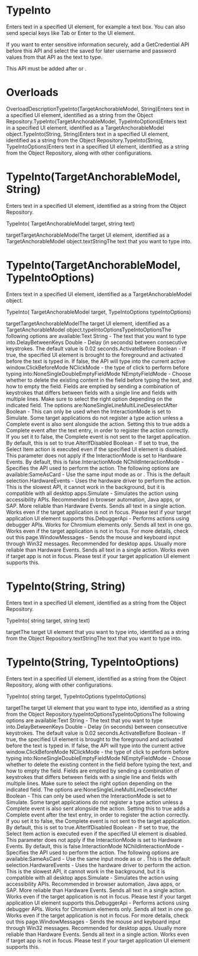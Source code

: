 ﻿# TypeInto

Enters text in a specified UI element, for example a text box. You can also send special
            keys like Tab or Enter to the UI element.

If you want to enter sensitive information securely, add a GetCredential API before this API and select
            the saved for later username and password values from that API as the text to type.

This API must be added after  or .

# 



# Overloads

OverloadDescriptionTypeInto(TargetAnchorableModel, String)Enters text in a specified UI element, identified as a string
                                from the Object Repository.TypeInto(TargetAnchorableModel,
                                TypeIntoOptions)Enters text in a specified UI element, identified as a
                                    TargetAnchorableModel object.TypeInto(String, String)Enters text in a specified UI element, identified as a string
                                from the Object Repository.TypeInto(String, TypeIntoOptions)Enters text in a specified UI element, identified as a string
                                from the Object Repository, along with other configurations.

# TypeInto(TargetAnchorableModel, String)

Enters text in a specified UI element, identified as a string from the Object
                Repository.

TypeInto(
    TargetAnchorableModel target,
    string text)

targetTargetAnchorableModelThe target UI element, identified as a
                            TargetAnchorableModel object.textStringThe text that you want to type into.

# TypeInto(TargetAnchorableModel, TypeIntoOptions)

Enters text in a specified UI element, identified as a
                    TargetAnchorableModel object.

TypeInto(
    TargetAnchorableModel target,
    TypeIntoOptions typeIntoOptions)

targetTargetAnchorableModelThe target UI element, identified as a
                            TargetAnchorableModel object.typeIntoOptionsTypeIntoOptionsThe following options are available:Text
                                    String - The text that you want to type into.DelayBetweenKeys Double - Delay (in
                                seconds) between consecutive keystrokes. The default value is 0.02
                                seconds.ActivateBefore Boolean - If true,
                                the specified UI element is brought to the foreground and activated
                                before the text is typed in. If false, the API will type into the
                                current active window.ClickBeforeMode NClickMode - the
                                type of click to perform before typing into:NoneSingleDoubleEmptyFieldMode NEmptyFieldMode -
                                    Choose whether to delete the existing content in the field
                                    before typing the text, and how to empty the field. Fields are
                                    emptied by sending a combination of keystrokes that differs
                                    between fields with a single line and fields with multiple
                                    lines. Make sure to select the right option depending on the
                                    indicated field. The options are:NoneSingleLineMultiLineDeselectAfter Boolean - This can
                                only be used when the InteractionMode is set to
                                     Simulate. Some target applications do not
                                register a type action unless a Complete event is also sent
                                alongside the action. Setting this to true adds a Complete event
                                after the text entry, in order to register the action correctly. If
                                you set it to false, the Complete event is not sent to the target
                                application. By default, this is set to true.AlterIfDisabled Boolean - If set to
                                true, the Select Item action is executed even if the specified UI
                                element is disabled. This parameter does not apply if the
                                    InteractionMode is set to Hardware
                                    Events. By default, this is false.InteractionMode
                                    NChildInteractionMode - Specifies the API used to
                                perform the action. The following options are available:SameAsCard - Use the same input mode
                                        as  or . This is the default selection.HardwareEvents - Uses the hardware
                                        driver to perform the action. This is the slowest API, it
                                        cannot work in the background, but it is compatible with all
                                        desktop apps.Simulate - Simulates the action using
                                        accessibility APIs. Recommended in browser automation, Java
                                        apps, or SAP. More reliable than Hardware Events. Sends all
                                        text in a single action. Works even if the target
                                        application is not in focus. Please test if your target
                                        application UI element supports this.DebuggerApi - Performs actions using
                                        debugger APIs. Works for Chromium elements only. Sends all
                                        text in one go. Works even if the target application is not
                                        in focus. For more details, check out this page.WindowMessages - Sends the mouse and
                                        keyboard input through Win32 messages. Recommended for
                                        desktop apps. Usually more reliable than Hardware Events.
                                        Sends all text in a single action. Works even if target app
                                        is not in focus. Please test if your target application UI
                                        element supports this.

# TypeInto(String, String)

Enters text in a specified UI element, identified as a string from the Object
                Repository.

TypeInto(
    string target,
    string text)

targetThe target UI element that you want to type into, identified as a string
                        from the Object Repository.textStringThe text that you want to type into.

# TypeInto(String, TypeIntoOptions)

Enters text in a specified UI element, identified as a string from the Object
                Repository, along with other configurations.

TypeInto(
    string target,
    TypeIntoOptions typeIntoOptions)

targetThe target UI element that you want to type into, identified as a string
                        from the Object Repository.typeIntoOptionsTypeIntoOptionsThe following options are available:Text
                                    String - The text that you want to type into.DelayBetweenKeys Double - Delay (in
                                seconds) between consecutive keystrokes. The default value is 0.02
                                seconds.ActivateBefore Boolean - If true,
                                the specified UI element is brought to the foreground and activated
                                before the text is typed in. If false, the API will type into the
                                current active window.ClickBeforeMode NClickMode - the
                                type of click to perform before typing into:NoneSingleDoubleEmptyFieldMode NEmptyFieldMode -
                                    Choose whether to delete the existing content in the field
                                    before typing the text, and how to empty the field. Fields are
                                    emptied by sending a combination of keystrokes that differs
                                    between fields with a single line and fields with multiple
                                    lines. Make sure to select the right option depending on the
                                    indicated field. The options are:NoneSingleLineMultiLineDeselectAfter Boolean - This can
                                only be used when the InteractionMode is set to
                                     Simulate. Some target applications do not
                                register a type action unless a Complete event is also sent
                                alongside the action. Setting this to true adds a Complete event
                                after the text entry, in order to register the action correctly. If
                                you set it to false, the Complete event is not sent to the target
                                application. By default, this is set to true.AlterIfDisabled Boolean - If set to
                                true, the Select Item action is executed even if the specified UI
                                element is disabled. This parameter does not apply if the
                                    InteractionMode is set to Hardware
                                    Events. By default, this is false.InteractionMode
                                    NChildInteractionMode - Specifies the API used to
                                perform the action. The following options are available:SameAsCard - Use the same input mode
                                        as  or . This is the default selection.HardwareEvents - Uses the hardware
                                        driver to perform the action. This is the slowest API, it
                                        cannot work in the background, but it is compatible with all
                                        desktop apps.Simulate - Simulates the action using
                                        accessibility APIs. Recommended in browser automation, Java
                                        apps, or SAP. More reliable than Hardware Events. Sends all
                                        text in a single action. Works even if the target
                                        application is not in focus. Please test if your target
                                        application UI element supports this.DebuggerApi - Performs actions using
                                        debugger APIs. Works for Chromium elements only. Sends all
                                        text in one go. Works even if the target application is not
                                        in focus. For more details, check out this page.WindowMessages - Sends the mouse and
                                        keyboard input through Win32 messages. Recommended for
                                        desktop apps. Usually more reliable than Hardware Events.
                                        Sends all text in a single action. Works even if target app
                                        is not in focus. Please test if your target application UI
                                        element supports this.
